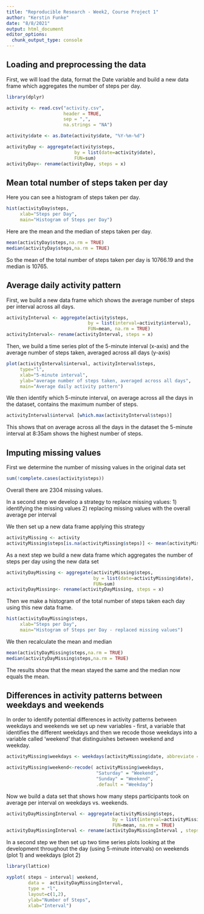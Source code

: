 ```yaml
---
title: "Reproducible Research - Week2, Course Project 1"
author: "Kerstin Funke"
date: "8/8/2021"
output: html_document
editor_options: 
  chunk_output_type: console
---
```



## Loading and preprocessing the data

First, we will load the data, format the Date variable and build a new data frame which aggregates the number of steps per day.

```r
library(dplyr)
```

```r
activity <- read.csv("activity.csv", 
                     header = TRUE, 
                     sep = ",",
                     na.strings = "NA")

activity$date <- as.Date(activity$date, "%Y-%m-%d")

activityDay <- aggregate(activity$steps, 
                         by = list(date=activity$date),
                         FUN=sum)
activityDay<- rename(activityDay, steps = x)
```




## Mean total number of steps taken per day

Here you can see a histogram of steps taken per day.

```r
hist(activityDay$steps, 
     xlab="Steps per Day", 
     main="Histogram of Steps per Day")
```

Here are the mean and the median of steps taken per day.

```r
mean(activityDay$steps,na.rm = TRUE)
median(activityDay$steps,na.rm = TRUE)
```

So the mean of the total number of steps taken per day is 10766.19 and the median is 10765.

## Average daily activity pattern

First, we build a new data frame which shows the average number of steps per interval across all days. 

```r
activityInterval <- aggregate(activity$steps, 
                              by = list(interval=activity$interval), 
                              FUN=mean, na.rm = TRUE)
activityInterval<- rename(activityInterval, steps = x)
```

Then, we build a time series plot of the 5-minute interval (x-axis) and the average number of steps taken, averaged across all days (y-axis)

```r
plot(activityInterval$interval, activityInterval$steps, 
     type="l", 
     xlab="5-minute interval", 
     ylab="average number of steps taken, averaged across all days", 
     main="Average daily activity pattern")
```

We then identify which 5-minute interval, on average across all the days in the dataset, contains the maximum number of steps. 

```r
activityInterval$interval [which.max(activityInterval$steps)]
```

This shows that on average across all the days in the dataset the 5-minute interval at 8:35am shows the highest number of steps.



## Imputing missing values

First we determine the number of missing values in the original data set

```r
sum(!complete.cases(activity$steps))
```

Overall there are 2304 missing values. 

In a second step we develop a strategy to replace missing values: 
1) identifying the missing values
2) replacing missing values with the overall average per interval

We then set up a new data frame applying this strategy

```r
activityMissing <- activity
activityMissing$steps[is.na(activityMissing$steps)] <- mean(activityMissing$steps, na.rm=TRUE) 
```


As a next step we build a new data frame which aggregates the number of steps per day using the new data set 

```r
activityDayMissing <- aggregate(activityMissing$steps, 
                                by = list(date=activityMissing$date), 
                                FUN=sum)
activityDayMissing<- rename(activityDayMissing, steps = x)
```

Then we make a histogram of the total number of steps taken each day using this new data frame.

```r
hist(activityDayMissing$steps, 
     xlab="Steps per Day", 
     main="Histogram of Steps per Day - replaced missing values")
```

We then recalculate the mean and median 

```r
mean(activityDayMissing$steps,na.rm = TRUE)
median(activityDayMissing$steps,na.rm = TRUE)
```

The results show that the mean stayed the same and the median now equals the mean. 



## Differences in activity patterns between weekdays and weekends

In order to identify potential differences in activity patterns between weekdays and weekends we set up new variables - first, a variable that identifies the different weekdays and then we recode those weekdays into a variable called 'weekend' that distinguishes between weekend and weekday.

```r
activityMissing$weekdays <- weekdays(activityMissing$date, abbreviate = FALSE)

activityMissing$weekend<-recode( activityMissing$weekdays, 
                                 "Saturday" = "Weekend", 
                                 "Sunday" = "Weekend", 
                                 .default = "Weekday")
```

Now we build a data set that shows how many steps participants took on average per interval on weekdays vs. weekends.

```r
activityDayMissingInterval <- aggregate(activityMissing$steps, 
                                       by = list(interval=activityMissing$interval, weekend=activityMissing$weekend), 
                                       FUN=mean, na.rm = TRUE)
activityDayMissingInterval <- rename(activityDayMissingInterval , steps = x)
```

In a second step we then set up two time series plots looking at the development throughout the day (using 5-minute intervals) on weekends (plot 1) and weekdays (plot 2)

```r
library(lattice)
```

```r
xyplot( steps ~ interval| weekend, 
        data =  activityDayMissingInterval, 
        type = "l", 
        layout=c(1,2), 
        ylab="Number of Steps", 
        xlab="Interval")
```